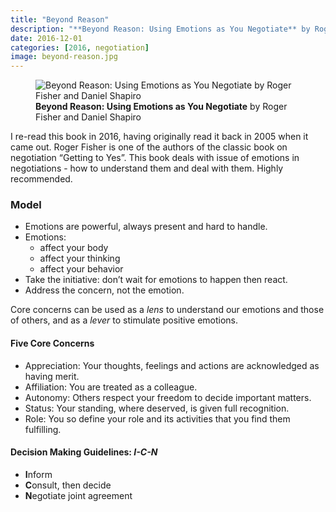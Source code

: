 ```yaml
---
title: "Beyond Reason"
description: "**Beyond Reason: Using Emotions as You Negotiate** by Roger Fisher and Daniel Shapiro"
date: 2016-12-01
categories: [2016, negotiation]
image: beyond-reason.jpg
---
```

![**Beyond Reason: Using Emotions as You Negotiate** by Roger Fisher and Daniel Shapiro](beyond-reason.jpg){fig-align="left"}

I re-read this book in 2016, having originally read it back in 2005 when it came out. Roger Fisher is one of the authors of the classic book on negotiation "Getting to Yes". This book deals with issue of emotions in negotiations - how to understand them and deal with them. Highly recommended.

### Model

- Emotions are powerful, always present and hard to handle.
- Emotions:
	- affect your body
	- affect your thinking
	- affect your behavior
- Take the initiative: don't wait for emotions to happen then react.
- Address the concern, not the emotion. 

Core concerns can be used as a *lens* to understand our emotions and those of others, and as a *lever* to stimulate positive emotions.

#### Five Core Concerns

- Appreciation: Your thoughts, feelings and actions are acknowledged as having merit.
- Affiliation: You are treated as a colleague.
- Autonomy: Others respect your freedom to decide important matters.
- Status: Your standing, where deserved, is given full recognition.
- Role: You so define your role and its activities that you find them fulfilling.

#### Decision Making Guidelines: *I-C-N*
- **I**nform 
- **C**onsult, then decide
- **N**egotiate joint agreement
